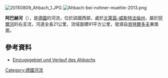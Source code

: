 {{Onesource|time=2020-07-07T15:35:58+00:00}}
{{Coord|50.3689017|N|6.791511|E|display=title}}

[[Image:20150809_Ahbach_1.JPG|right]]
[[Image:Ahbach-bei-nohner-muehle-2013.png|right]]

'''阿巴赫河'''（{{lang-de|Ahbach}}），是[[德國|德國]]的河流，位於該國西部，處於[[北萊茵-威斯特法倫州|北萊茵-威斯特法倫州]]，屬於[[阿爾河|阿爾河]]的右支流，河道全長21公里，流域面積91平方公里，發源自[[貝特爾多夫|貝特爾多夫]]東南面。

==參考資料==
* [https://www.elwasweb.nrw.de/elwas-web/map/index.jsf?layer=gsk3c_wrrl_gew;gsk3c_wrrl_gewfl;gsk3c_simple;gsk3c_12;gsk3c_8;opentopo;nw_dvg_bld;background4_1;fallback;&extent=329470.94496148155;5570738.986882369;354676.05503851845;5584211.013117631 Einzugsgebiet und Verlauf des ''Ahbachs'']

{{Germany-geo-stub}}
[[Category:德國河流|Category:德國河流]]